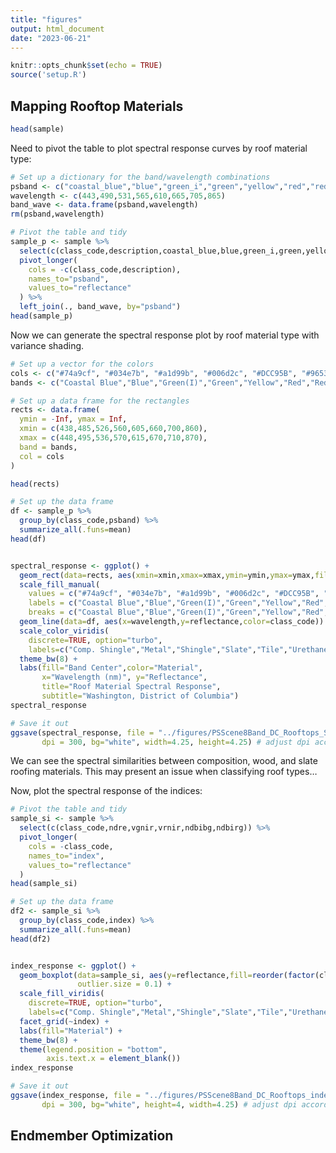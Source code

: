 ```yaml
---
title: "figures"
output: html_document
date: "2023-06-21"
---
```


```r
knitr::opts_chunk$set(echo = TRUE)
source('setup.R')
```

## Mapping Rooftop Materials

```r
head(sample)
```

Need to pivot the table to plot spectral response curves by roof material type:

```r

# Set up a dictionary for the band/wavelength combinations
psband <- c("coastal_blue","blue","green_i","green","yellow","red","rededge","nir")
wavelength <- c(443,490,531,565,610,665,705,865)
band_wave <- data.frame(psband,wavelength)
rm(psband,wavelength)

# Pivot the table and tidy
sample_p <- sample %>%
  select(c(class_code,description,coastal_blue,blue,green_i,green,yellow,red,rededge,nir)) %>%
  pivot_longer(
    cols = -c(class_code,description),
    names_to="psband",
    values_to="reflectance"
  ) %>%
  left_join(., band_wave, by="psband")
head(sample_p)

```

Now we can generate the spectral response plot by roof material type with variance shading.

```r

# Set up a vector for the colors
cols <- c("#74a9cf", "#034e7b", "#a1d99b", "#006d2c", "#DCC95B", "#96534F", "#D29D9D", "#826D42")
bands <- c("Coastal Blue","Blue","Green(I)","Green","Yellow","Red","Red-edge","NIR")

# Set up a data frame for the rectangles
rects <- data.frame(
  ymin = -Inf, ymax = Inf, 
  xmin = c(438,485,526,560,605,660,700,860), 
  xmax = c(448,495,536,570,615,670,710,870), 
  band = bands,
  col = cols
)

head(rects)

# Set up the data frame
df <- sample_p %>%
  group_by(class_code,psband) %>%
  summarize_all(.funs=mean)
head(df)


spectral_response <- ggplot() +
  geom_rect(data=rects, aes(xmin=xmin,xmax=xmax,ymin=ymin,ymax=ymax,fill=band),alpha=0.2) +
  scale_fill_manual(
    values = c("#74a9cf", "#034e7b", "#a1d99b", "#006d2c", "#DCC95B", "#96534F", "#D29D9D", "#826D42"), 
    labels = c("Coastal Blue","Blue","Green(I)","Green","Yellow","Red","Red-edge","NIR"),
    breaks = c("Coastal Blue","Blue","Green(I)","Green","Yellow","Red","Red-edge","NIR")) +
  geom_line(data=df, aes(x=wavelength,y=reflectance,color=class_code)) +
  scale_color_viridis(
    discrete=TRUE, option="turbo",
    labels=c("Comp. Shingle","Metal","Shingle","Slate","Tile","Urethane","Wood Shingle")) +
  theme_bw(8) +
  labs(fill="Band Center",color="Material",
       x="Wavelength (nm)", y="Reflectance",
       title="Roof Material Spectral Response",
       subtitle="Washington, District of Columbia")
spectral_response

# Save it out
ggsave(spectral_response, file = "../figures/PSScene8Band_DC_Rooftops_SpectralResponse.png",
       dpi = 300, bg="white", width=4.25, height=4.25) # adjust dpi accordingly

```

We can see the spectral similarities between composition, wood, and slate roofing materials. This may present an issue when classifying roof types...

Now, plot the spectral response of the indices:

```r
# Pivot the table and tidy
sample_si <- sample %>%
  select(c(class_code,ndre,vgnir,vrnir,ndbibg,ndbirg)) %>%
  pivot_longer(
    cols = -class_code,
    names_to="index",
    values_to="reflectance"
  )
head(sample_si)
```

```r
# Set up the data frame
df2 <- sample_si %>%
  group_by(class_code,index) %>%
  summarize_all(.funs=mean)
head(df2)


index_response <- ggplot() +
  geom_boxplot(data=sample_si, aes(y=reflectance,fill=reorder(factor(class_code),-reflectance)),
               outlier.size = 0.1) +
  scale_fill_viridis(
    discrete=TRUE, option="turbo",
    labels=c("Comp. Shingle","Metal","Shingle","Slate","Tile","Urethane","Wood Shingle")) +
  facet_grid(~index) +
  labs(fill="Material") +
  theme_bw(8) +
  theme(legend.position = "bottom",
        axis.text.x = element_blank())
index_response

# Save it out
ggsave(index_response, file = "../figures/PSScene8Band_DC_Rooftops_indexResponse.png",
       dpi = 300, bg="white", height=4, width=4.25) # adjust dpi accordingly
```

## Endmember Optimization



